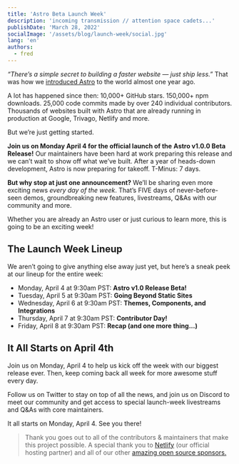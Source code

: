 ```yaml
---
title: 'Astro Beta Launch Week'
description: 'incoming transmission // attention space cadets...'
publishDate: 'March 28, 2022'
socialImage: '/assets/blog/launch-week/social.jpg'
lang: 'en'
authors:
  - fred
---
```


*“There’s a simple secret to building a faster website — just ship less.”* That was how we [introduced Astro](https://astro.build/blog/introducing-astro/) to the world almost one year ago. 

A lot has happened since then: 10,000+ GitHub stars. 150,000+ npm downloads. 25,000 code commits made by over 240 individual contributors. Thousands of websites built with Astro that are already running in production at Google, Trivago, Netlify and more.

But we’re just getting started. 

**Join us on Monday April 4 for the official launch of the** **Astro v1.0.0 Beta Release!** 
Our maintainers have been hard at work preparing this release and we can’t wait to show off what we’ve built. After a year of heads-down development, Astro is now preparing for takeoff. T-Minus: 7 days.

**But why stop at just one announcement?** We’ll be sharing even more exciting news *every day of the week*. That’s FIVE days of never-before-seen demos, groundbreaking new features, livestreams, Q&As with our community and more.

Whether you are already an Astro user or just curious to learn more, this is going to be an exciting week!

## The Launch Week Lineup

We aren’t going to give anything else away just yet, but here’s a sneak peek at our lineup for the entire week:

- Monday, April 4 at 9:30am PST: **Astro v1.0 Release Beta!**
- Tuesday, April 5 at 9:30am PST: **Going Beyond Static Sites**
- Wednesday, April 6 at 9:30am PST: **Themes, Components, and Integrations**
- Thursday, April 7 at 9:30am PST: **Contributor Day!**
- Friday, April 8 at 9:30am PST: **Recap (and one more thing...)**

## It All Starts on April 4th

Join us on Monday, April 4 to help us kick off the week with our biggest release ever. Then, keep coming back all week for more awesome stuff every day.

Follow us on Twitter to stay on top of all the news, and join us on Discord to meet our community and get access to special launch-week livestreams and Q&As with core maintainers. 

It all starts on Monday, April 4. See you there!

> Thank you goes out to all of the contributors & maintainers that make this project possible. A special thank you to [Netlify](https://www.netlify.com/) (our official hosting partner) and all of our other [amazing open source sponsors.](https://opencollective.com/astrodotbuild)
